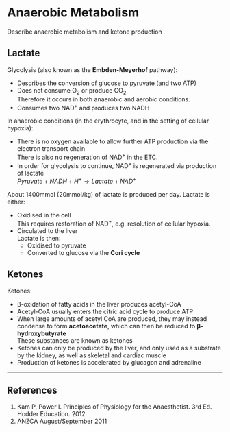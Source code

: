 # Anaerobic Metabolism

:::CICM
Describe anaerobic metabolism and ketone production
:::


## Lactate

Glycolysis (also known as the **Embden-Meyerhof** pathway):

* Describes the conversion of glucose to pyruvate (and two ATP)
* Does not consume O~2~ or produce CO~2~\
Therefore it occurs in both anaerobic and aerobic conditions.
* Consumes two NAD^+^ and produces two NADH

In anaerobic conditions (in the erythrocyte, and in the setting of cellular hypoxia):

* There is no oxygen available to allow further ATP production via the electron transport chain\
There is also no regeneration of NAD^+^ in the ETC.
* In order for glycolysis to continue, NAD^+^ is regenerated via production of lactate\
$Pyruvate + NADH + H^+ \rightarrow Lactate + NAD^+$

About 1400mmol (20mmol/kg) of lactate is produced per day. Lactate is either:

* Oxidised in the cell\
This requires restoration of NAD^+^, e.g. resolution of cellular hypoxia.
* Circulated to the liver\
Lactate is then:
    * Oxidised to pyruvate
    * Converted to glucose via the **Cori cycle**


## Ketones

Ketones:

* β-oxidation of fatty acids in the liver produces acetyl-CoA
* Acetyl-CoA usually enters the citric acid cycle to produce ATP\
* When large amounts of acetyl CoA are produced, they may instead condense to form **acetoacetate**, which can then be reduced to **β-hydroxybutyrate**\
These substances are known as ketones
* Ketones can only be produced by the liver, and only used as a substrate by the kidney, as well as skeletal and cardiac muscle
* Production of ketones is accelerated by glucagon and adrenaline

---

## References

1. Kam P, Power I. Principles of Physiology for the Anaesthetist. 3rd Ed. Hodder Education. 2012.
2. ANZCA August/September 2011